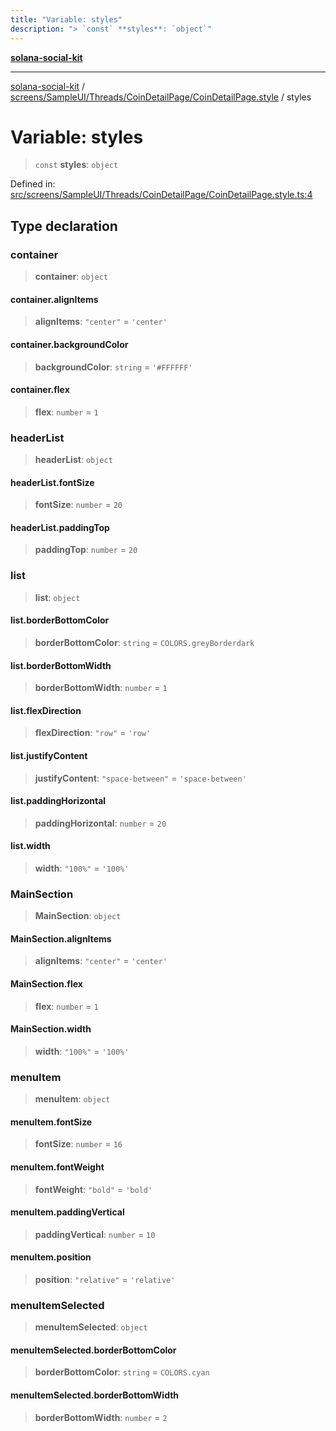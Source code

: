 ```yaml
---
title: "Variable: styles"
description: "> `const` **styles**: `object`"
---
```


[**solana-social-kit**](../../../../../../README.mdx)

***

[solana-social-kit](../../../../../../README.mdx) / [screens/SampleUI/Threads/CoinDetailPage/CoinDetailPage.style](../README.mdx) / styles

# Variable: styles

> `const` **styles**: `object`

Defined in: [src/screens/SampleUI/Threads/CoinDetailPage/CoinDetailPage.style.ts:4](https://github.com/SendArcade/solana-social-starter/blob/bd4b3556b8f469c27ebb06f4df65b3a36b43ba3b/src/screens/SampleUI/Threads/CoinDetailPage/CoinDetailPage.style.ts#L4)

## Type declaration

### container

> **container**: `object`

#### container.alignItems

> **alignItems**: `"center"` = `'center'`

#### container.backgroundColor

> **backgroundColor**: `string` = `'#FFFFFF'`

#### container.flex

> **flex**: `number` = `1`

### headerList

> **headerList**: `object`

#### headerList.fontSize

> **fontSize**: `number` = `20`

#### headerList.paddingTop

> **paddingTop**: `number` = `20`

### list

> **list**: `object`

#### list.borderBottomColor

> **borderBottomColor**: `string` = `COLORS.greyBorderdark`

#### list.borderBottomWidth

> **borderBottomWidth**: `number` = `1`

#### list.flexDirection

> **flexDirection**: `"row"` = `'row'`

#### list.justifyContent

> **justifyContent**: `"space-between"` = `'space-between'`

#### list.paddingHorizontal

> **paddingHorizontal**: `number` = `20`

#### list.width

> **width**: `"100%"` = `'100%'`

### MainSection

> **MainSection**: `object`

#### MainSection.alignItems

> **alignItems**: `"center"` = `'center'`

#### MainSection.flex

> **flex**: `number` = `1`

#### MainSection.width

> **width**: `"100%"` = `'100%'`

### menuItem

> **menuItem**: `object`

#### menuItem.fontSize

> **fontSize**: `number` = `16`

#### menuItem.fontWeight

> **fontWeight**: `"bold"` = `'bold'`

#### menuItem.paddingVertical

> **paddingVertical**: `number` = `10`

#### menuItem.position

> **position**: `"relative"` = `'relative'`

### menuItemSelected

> **menuItemSelected**: `object`

#### menuItemSelected.borderBottomColor

> **borderBottomColor**: `string` = `COLORS.cyan`

#### menuItemSelected.borderBottomWidth

> **borderBottomWidth**: `number` = `2`
